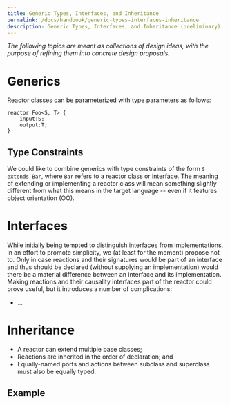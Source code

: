 ```yaml
---
title: Generic Types, Interfaces, and Inheritance
permalink: /docs/handbook/generic-types-interfaces-inheritance
description: Generic Types, Interfaces, and Inheritance (preliminary)
---
```


_The following topics are meant as collections of design ideas, with the purpose of refining them into concrete design proposals._

# Generics

Reactor classes can be parameterized with type parameters as follows:

```lf
reactor Foo<S, T> {
    input:S;
    output:T;
}
```

## Type Constraints

We could like to combine generics with type constraints of the form `S extends Bar`, where `Bar` refers to a reactor class or interface. The meaning of extending or implementing a reactor class will mean something slightly different from what this means in the target language -- even if it features object orientation (OO).

# Interfaces

While initially being tempted to distinguish interfaces from implementations, in an effort to promote simplicity, we (at least for the moment) propose not to. Only in case reactions and their signatures would be part of an interface and thus should be declared (without supplying an implementation) would there be a material difference between an interface and its implementation. Making reactions and their causality interfaces part of the reactor could prove useful, but it introduces a number of complications:

- ...

# Inheritance

- A reactor can extend multiple base classes;
- Reactions are inherited in the order of declaration; and
- Equally-named ports and actions between subclass and superclass must also be equally typed.

## Example
